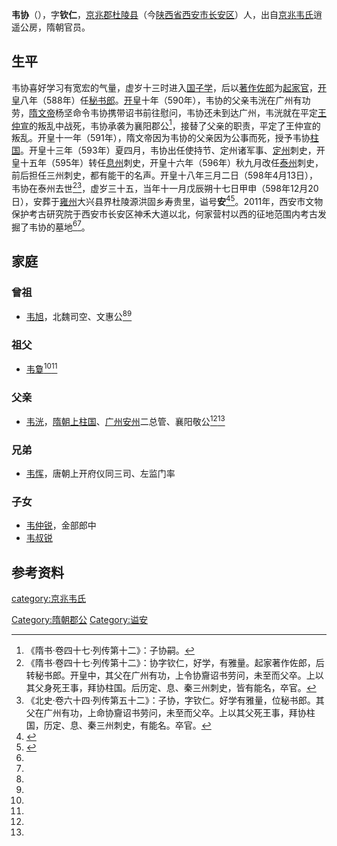 '''韦协'''（{{bd|564年||598年|4月13日|}}），字'''钦仁'''，[[京兆郡|京兆郡]][[杜陵县|杜陵县]]（今[[陕西省|陕西省]][[西安市|西安市]][[长安区_(西安市)|长安区]]）人，出自[[京兆韦氏|京兆韦氏]]逍遥公房，隋朝官员。

==生平==
韦协喜好学习有宽宏的气量，虚岁十三时进入[[国子学|国子学]]，后以[[著作佐郎|著作佐郎]]为[[起家官|起家官]]，[[开皇|开皇]]八年（588年）任[[秘书郎|秘书郎]]。[[开皇|开皇]]十年（590年），韦协的父亲韦洸在广州有功劳，[[隋文帝|隋文帝]]杨坚命令韦协携带诏书前往慰问，韦协还未到达广州，韦洸就在平定[[王仲宣|王仲宣]]的叛乱中战死，韦协承袭为襄阳郡公<ref>《隋书·卷四十七·列传第十二》：子协嗣。</ref>，接替了父亲的职责，平定了王仲宣的叛乱。开皇十一年（591年），隋文帝因为韦协的父亲因为公事而死，授予韦协[[柱国|柱国]]。开皇十三年（593年）夏四月，韦协出任使持节、定州诸军事、[[定州_(北魏)|定州]]刺史，开皇十五年（595年）转任[[息州|息州]]刺史，开皇十六年（596年）秋九月改任[[泰州_(隋朝)|泰州]]刺史，前后担任三州刺史，都有能干的名声。开皇十八年三月二日（598年4月13日），韦协在泰州去世<ref>《隋书·卷四十七·列传第十二》：协字钦仁，好学，有雅量。起家著作佐郎，后转秘书郎。开皇中，其父在广州有功，上令协齎诏书劳问，未至而父卒。上以其父身死王事，拜协柱国。后历定、息、秦三州刺史，皆有能名，卒官。</ref><ref>《北史·卷六十四·列传第五十二》：子协，字钦仁。好学有雅量，位秘书郎。其父在广州有功，上命协齎诏书劳问，未至而父卒。上以其父死王事，拜协柱国，历定、息、秦三州刺史，有能名。卒官。</ref>，虚岁三十五，当年十一月戊辰朔十七日甲申（598年12月20日），安葬于[[雍州_(后赵)|雍州]]大兴县界杜陵源洪固乡寿贵里，谥号'''安'''<ref name=autogenerated1>{{Citation| last=   | first= | author-link=张小丽  朱连华  赵晶  王小鹏  呼安林  党小婷  张明惠  高博    | year=2014年| title=《隋韦协墓发掘简报》| periodical=《文博》| volume= | issue= 2015年 第03期| pages=09-18| url=http://youxian.cnki.com.cn/yxdetail.aspx?filename=WEBO201503002&dbname=CJFDPREP| doi=| oclc=}}</ref><ref name=autogenerated2>{{Citation| last=   | first= | author-link=赵晶  | year=2014年| title=《隋代秦州刺史《韦协墓志》考释》| periodical=《文博》| volume= | issue= 2015年 第03期| pages=59-63| url=http://youxian.cnki.com.cn/yxdetail.aspx?filename=WEBO201503010&dbname=CJFDPREP| doi=| oclc=}}</ref>。2011年，西安市文物保护考古研究院于西安市长安区神禾大道以北，何家营村以西的征地范围内考古发掘了韦协的墓地<ref name=autogenerated1 /><ref name=autogenerated2 />。

==家庭==
{{main|京兆韦氏逍遥公房世系图}}

===曾祖===
*[[韦旭|韦旭]]，北魏司空、文惠公<ref name=autogenerated1 /><ref name=autogenerated2 />

===祖父===
*[[韦敻|韦敻]]<ref name=autogenerated1 /><ref name=autogenerated2 />

===父亲===
*[[韦洸|韦洸]]，[[隋朝|隋朝]][[上柱国|上柱国]]、[[广州_(古代)|广州]][[安州|安州]]二总管、襄阳敬公<ref name=autogenerated1 /><ref name=autogenerated2 />

===兄弟===
*[[韦恽|韦恽]]，唐朝上开府仪同三司、左监门率

===子女===
*[[韦仲锐|韦仲锐]]，金部郎中	
*[[韦叔锐|韦叔锐]]

==参考资料==
{{reflist}}

[[category:京兆韦氏|category:京兆韦氏]]
[[Category:隋朝郡公|Category:隋朝郡公]]
[[Category:谥安|Category:谥安]]
